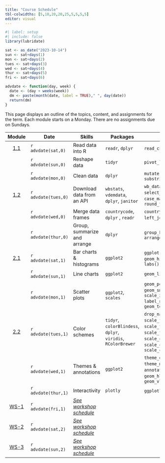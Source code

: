 ```yaml
---
title: "Course Schedule"
tbl-colwidths: [5,10,20,20,25,5,5,5,5]
editor: visual
---
```


```r
#| label: setup
#| include: false
library(lubridate)

sat <- as_date("2023-10-14")
sun <- sat+days(1)
mon <- sat+days(2)
tues <- sat+days(3)
wed <- sat+days(4)
thur <- sat+days(5)
fri <- sat+days(6)

advdate <- function(day, week) {
  date <- (day + weeks(week))
  dm <- paste(month(date, label = TRUE)," ", day(date))
  return(dm)  
}
```

This page displays an outline of the topics, content, and assignments for the term. Each module starts on a Monday. There are no assignments due on Sundays.

::: column-screen-inset-right
|                    Module                    | Date                | Skills                                               | Packages                                                     | Functions                                                                                                                                                                 |                                   Readings                                   |                                                           Reference                                                           | Videos                                                                                                                                       |                                                       Assignments                                                        |
|:--------------------------------------------:|---------------------|------------------------------------------------------|--------------------------------------------------------------|---------------------------------------------------------------------------------------------------------------------------------------------------------------------------|:----------------------------------------------------------------------------:|:-----------------------------------------------------------------------------------------------------------------------------:|----------------------------------------------------------------------------------------------------------------------------------------------|:------------------------------------------------------------------------------------------------------------------------:|
| [1.1](/modules/module-1.1.html "Module 1.1") | `r advdate(sat,0)`  | Read data into R                                     | `readr`, `dplyr`                                             | `read_csv()`, `glimpse()`                                                                                                                                                 |                                                                              |                          [📖](https://r4ds.hadley.nz/data-import.html#introduction "r4ds 8.1 & 8.2")                          | [🖥️](https://youtu.be/YLOaKB8dfF4 "Downloading World Bank data")[🖥️](https://youtu.be/XOGXn8IiHK8 "Reading data from a flat file")           |                                                                                                                          |
|                                              | `r advdate(sun,0)`  | Reshape data                                         | `tidyr`                                                      | `pivot_longer()`                                                                                                                                                          |                                                                              |                                 [📖](https://r4ds.hadley.nz/data-tidy.html "r4ds 6.1 & 6.3")                                  | [🖥️](https://youtu.be/ud36szsO9a4 "Reshaping data")                                                                                          |                                                                                                                          |
|                                              | `r advdate(mon,0)`  | Clean data                                           | `dplyr`                                                      | `mutate()`, `mutate_at()`, `substring()`                                                                                                                                  | [📖](https://link.springer.com/article/10.1057/palgrave.ap.5500151 "Norris") |                                                                                                                               | [🖥️](https://youtu.be/syG5cdmtXSo "Truncating strings, changing variable types")[🖥️](https://youtu.be/M-uuPBdBCTw "Cleaning variable names") |                   [📘](https://blackboard.gwu.edu/ultra/courses/_387298_1/outline "Module 1.1. quiz")                    |
| [1.2](/modules/module-1.2.html "Module 1.2") | `r advdate(tues,0)` | Download data from an API                            | `wbstats`, `vdemdata`, `dplyr`, `janitor`                    | `wb_data()`, `vdem`, `select_()`, `filter()`, `case_match()`, `round_to_fraction()`                                                                                       |                                                                              |                                                                                                                               | [🖥️](https://youtu.be/cBRTP2imt_o "Dowload data from the World Bank")[🖥️](https://youtu.be/7CvYTeMP_PU "Filter data and select variables")   |                                                                                                                          |
|                                              | `r advdate(wed,0)`  | Merge data frames                                    | `countrycode`, `dplyr` , `readr`                             | `countrycode()`, `left_join()`, `write_csv()`                                                                                                                             |                                                                              |                            [📖](https://r4ds.hadley.nz/joins.html#sec-mutating-joins "r4ds, 20.3")                            | [🖥️](https://youtu.be/ZGD0kO_iwAM "Add country codes to data frame")[🖥️](https://youtu.be/wNF3ZPneHWw "Merge two data frames")               |                                                                                                                          |
|                                              | `r advdate(thur,0)` | Group, summarize and arrange                         | `dplyr`                                                      | `group_by()`, `summarize()`, `arrange()`                                                                                                                                  |                                                                              |                              [📖](https://r4ds.hadley.nz/data-transform.html#groups "r4ds, 4.5")                              | [🖥️](https://youtu.be/2nX9p6arQjg "Group, summarize and arrange")                                                                            |                    [📘](https://blackboard.gwu.edu/ultra/courses/_387298_1/outline "Module 1.2 quiz")                    |
| [2.1](/modules/module-2.1.html "Module 2.1") | `r advdate(sat,1)`  | Bar charts & histograms                              | `ggplot2`                                                    | `ggplot()`, `geom_col()`, `geom_histogram()`, `aes()`, `labs()`                                                                                                           |                                                                              | [📖](https://r4ds.hadley.nz/data-visualize.html "r4ds, 2")[📖](https://r4ds.hadley.nz/communication.html#labels "r4ds, 12.2") | [🖥️](https://youtu.be/hl02sVTyCRA "Bar charts")[🖥️](https://youtu.be/LuNDAIQXx9w "Histograms")                                               |                                                                                                                          |
|                                              | `r advdate(sun,1)`  | Line charts                                          | `ggplot2`                                                    | `geom_line()`                                                                                                                                                             |                                                                              |                                                                                                                               | [🖥️](https://youtu.be/cHos9y261SQ "Line charts")                                                                                             |                                                                                                                          |
|                                              | `r advdate(mon,1)`  | Scatter plots                                        | `ggplot2`, `scales`                                          | `geom_point()`, `geom_smooth()`, `scale_x_log10(),` `label_number()`, `geom_text()`                                                                                       |  [📖](https://www-jstor-org.proxygw.wrlc.org/stable/1951731?seq=8 "Lipset")  |                                  [📖](https://r4ds.hadley.nz/layers.html "r4ds, 10.1-10.4")                                   | [🖥️](https://youtu.be/Cvme3C268wE "Scatter plots")                                                                                           |                    [📘](https://blackboard.gwu.edu/ultra/courses/_387298_1/outline "Module 2.1 quiz")                    |
| [2.2](/modules/module-2.2.html "Module 2.2") | `r advdate(tues,1)` | Color schemes                                        | `tidyr`, `colorBlindess`, `dplyr`, `viridis`, `RColorBrewer` | `drop_na()`, `cvdPlot()`, `scale_fill_manual()`, `scale_fill_viridis_d()`, `scale_fill_brewer()`, `scale_color_manual()`, `scale_color_viridis_d()`, `scale_color_brewer` |                                                                              |                              [📖](https://r4ds.hadley.nz/communication.html#scales "r4ds, 12.4")                              | [🖥️](https://youtu.be/fBCtSjg_-Ik "Color schemes")                                                                                           |                                                                                                                          |
|                                              | `r advdate(wed,1)`  | Themes & annotations                                 | `ggplot2`                                                    | `theme_dark()`, `theme_minimal()`, `annotate()`, `geom_hline()`, `geom_vline()`                                                                                           |                                                                              |                        [📖](https://r4ds.hadley.nz/communication.html#annotations "r4ds, 12.3 & 12.5")                        | [🖥️](https://youtu.be/Le0OJXdsy3o "Themes")[🖥️](https://youtu.be/uEpBMgWilXc "Annotations")                                                  |                                                                                                                          |
|                                              | `r advdate(thur,1)` | Interactivity                                        | `plotly`                                                     | `ggplotly()`, `layout()`                                                                                                                                                  |                                                                              |                                                                                                                               | [🖥️](https://youtu.be/T-7jtbcwaJ0 "Interactivity")                                                                                           |                    [📘](https://blackboard.gwu.edu/ultra/courses/_387298_1/outline "Module 2.2 quiz")                    |
|  [WS-1](/weeks/workshop-day1.html "Day 1")   | `r advdate(fri,1)`  | [*See workshop schedule*](/weeks/workshop-day1.html) |                                                              |                                                                                                                                                                           |                                                                              |                                                                                                                               |                                                                                                                                              |                            [🧮](/assignments/coding-assignment-1.html "Coding assignment 1")                             |
|  [WS-2](/weeks/workshop-day2.html "Day 2")   | `r advdate(sat,2)`  | [*See workshop schedule*](/weeks/workshop-day2.html) |                                                              |                                                                                                                                                                           |                                                                              |                                                                                                                               |                                                                                                                                              | [🧮](/assignments/coding-assignment-2.html "Coding assignment 2") [✍️](/project/project-assignment.html "Final project") |
|  [WS-3](/weeks/workshop-day3.html "Day 3")   | `r advdate(sun,2)`  | [*See workshop schedule*](/weeks/workshop-day3.html) |                                                              |                                                                                                                                                                           |                                                                              |                                                                                                                               |                                                                                                                                              |                                                                                                                          |
:::
